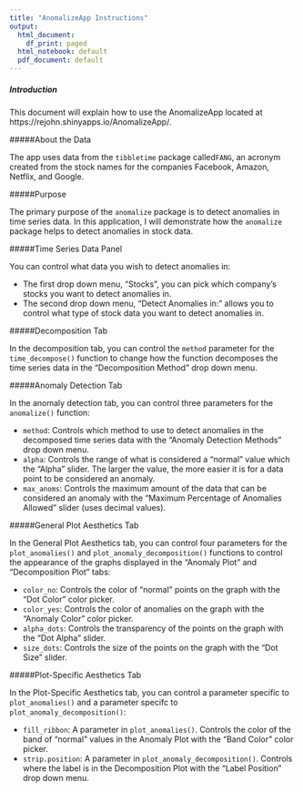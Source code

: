 ```yaml
---
title: "AnomalizeApp Instructions"
output:
  html_document:
    df_print: paged
  html_notebook: default
  pdf_document: default
---
```

##### Introduction

This document will explain how to use the AnomalizeApp located at https://rejohn.shinyapps.io/AnomalizeApp/.

#####About the Data

The app uses data from the `tibbletime` package called`FANG`, an acronym created from the stock names for the companies Facebook, Amazon, Netflix, and Google.

#####Purpose

The primary purpose of the `anomalize` package is to detect anomalies in time series data. In this application, I will demonstrate how the `anomalize` package helps to detect anomalies in stock data.

#####Time Series Data Panel

You can control what data you wish to detect anomalies in: 

  * The first drop down menu, "Stocks", you can pick which company's stocks you want to detect anomalies in.
  * The second drop down menu, "Detect Anomalies in:" allows you to control what type of stock data you want
    to detect anomalies in.
    
#####Decomposition Tab

In the decomposition tab, you can control the `method` parameter for the `time_decompose()` function to change how the function decomposes the time series data in the "Decomposition Method" drop down menu.

#####Anomaly Detection Tab

In the anomaly detection tab, you can control three parameters for the `anomalize()` function:

  * `method`: Controls which method to use to detect anomalies in the decomposed time series data with the 
     "Anomaly Detection Methods" drop down menu.
  * `alpha`: Controls the range of what is considered a "normal" value which the "Alpha" slider. The larger      the value, the more easier it is for a data point to be considered an anomaly.
  * `max_anoms`: Controls the maximum amount of the data that can be considered an anomaly with the
     "Maximum Percentage of Anomalies Allowed" slider (uses decimal values).
     
#####General Plot Aesthetics Tab

In the General Plot Aesthetics tab, you can control four parameters for the `plot_anomalies()` and `plot_anomaly_decomposition()` functions to control the appearance of the graphs displayed in the "Anomaly Plot" and "Decomposition Plot" tabs:

  * `color_no`: Controls the color of "normal" points on the graph with the "Dot Color" color picker.
  * `color_yes`: Controls the color of anomalies on the graph with the "Anomaly Color" color picker.
  * `alpha_dots`: Controls the transparency of the points on the graph with the "Dot Alpha" slider.
  * `size_dots`: Controls the size of the points on the graph with the "Dot Size" slider.

#####Plot-Specific Aesthetics Tab

In the Plot-Specific Aesthetics tab, you can control a parameter specific to `plot_anomalies()` and a parameter specifc to `plot_anomaly_decomposition()`:

  * `fill_ribbon`: A parameter in `plot_anomalies()`. Controls the color of the band of "normal" values in       the Anomaly Plot with the "Band Color" color picker.
  * `strip.position`: A parameter in `plot_anomaly_decomposition()`. Controls where the label is in the          Decomposition Plot with the "Label Position" drop down menu.